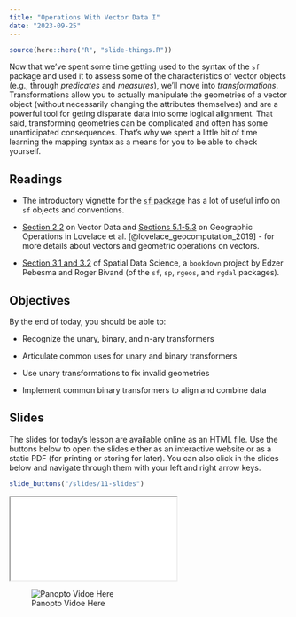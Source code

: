 ```yaml
---
title: "Operations With Vector Data I"
date: "2023-09-25"
---
```


```r
source(here::here("R", "slide-things.R"))

```

Now that we've spent some time getting used to the syntax of the `sf` package and used it to assess some of the characteristics of vector objects (e.g., through _predicates_ and _measures_), we'll move into _transformations_. Transformations allow you to actually manipulate the geometries of a vector object (without necessarily changing the attributes themselves) and are a powerful tool for geting disparate data into some logical alignment. That said, transforming geometries can be complicated and often has some unanticipated consequences. That's why we spent a little bit of time learning the mapping syntax as a means for you to be able to check yourself.

## Readings
- <i class="fas fa-external-link-square-alt"></i> The introductory vignette for the [`sf` package](https://r-spatial.github.io/sf/articles/sf1.html) has a lot of useful info on `sf` objects and conventions.

- <i class="fas fa-book"></i> [Section 2.2](https://geocompr.robinlovelace.net/spatial-class.html) on Vector Data and [Sections 5.1-5.3](https://geocompr.robinlovelace.net/geometric-operations.html) on Geographic Operations in Lovelace et al. [@lovelace_geocomputation_2019] - for more details about vectors and geometric operations on vectors.

- <i class="fas fa-external-link-square-alt"></i> [Section 3.1 and 3.2](https://r-spatial.org/book/03-Geometries.html) of Spatial Data Science, a `bookdown` project by Edzer Pebesma and Roger Bivand (of the `sf`, `sp`, `rgeos`, and `rgdal` packages).


## Objectives

By the end of today, you should be able to: 

* Recognize the unary, binary, and n-ary transformers

* Articulate common uses for unary and binary transformers

* Use unary transformations to fix invalid geometries

* Implement common binary transformers to align and combine data

## Slides
The slides for today's lesson are available online as an HTML file. Use the buttons below to open the slides either as an interactive website or as a static PDF (for printing or storing for later). You can also click in the slides below and navigate through them with your left and right arrow keys.

```r
slide_buttons("/slides/11-slides")
```

<div>

```{=html}
<iframe class="slide-deck" src="/slides/11-slides.html"></iframe>
```

</div>

![Panopto Vidoe Here](https://boisestate.hosted.panopto.com/Panopto/Pages/Viewer.aspx?id=e53c74b0-c0b4-48f8-b9d1-b0880140f55c)